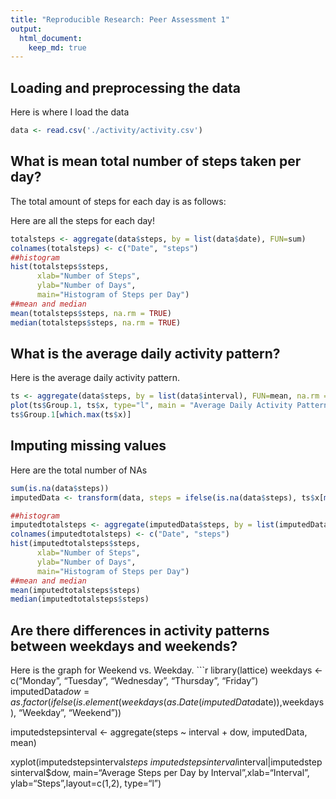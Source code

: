 ```yaml
---
title: "Reproducible Research: Peer Assessment 1"
output: 
  html_document:
    keep_md: true
---
```



## Loading and preprocessing the data
Here is where I load the data
```r
data <- read.csv('./activity/activity.csv')
```


## What is mean total number of steps taken per day?
The total amount of steps for each day is as follows:

Here are all the steps for each day!
```r
totalsteps <- aggregate(data$steps, by = list(data$date), FUN=sum)
colnames(totalsteps) <- c("Date", "steps")
##histogram
hist(totalsteps$steps,
      xlab="Number of Steps",
      ylab="Number of Days",
      main="Histogram of Steps per Day")
##mean and median
mean(totalsteps$steps, na.rm = TRUE)
median(totalsteps$steps, na.rm = TRUE)
```

## What is the average daily activity pattern?
Here is the average daily activity pattern.
```r
ts <- aggregate(data$steps, by = list(data$interval), FUN=mean, na.rm = TRUE)
plot(ts$Group.1, ts$x, type="l", main = "Average Daily Activity Pattern", xlab = "Interval", ylab = "Average Steps")
ts$Group.1[which.max(ts$x)]
```
## Imputing missing values
Here are the total number of NAs
```r
sum(is.na(data$steps))
imputedData <- transform(data, steps = ifelse(is.na(data$steps), ts$x[match(data$interval, ts$Group.1)], data$steps))

##histogram
imputedtotalsteps <- aggregate(imputedData$steps, by = list(imputedData$date), FUN=sum)
colnames(imputedtotalsteps) <- c("Date", "steps")
hist(imputedtotalsteps$steps,
      xlab="Number of Steps",
      ylab="Number of Days",
      main="Histogram of Steps per Day")
##mean and median
mean(imputedtotalsteps$steps)
median(imputedtotalsteps$steps)
```


## Are there differences in activity patterns between weekdays and weekends?

Here is the graph for Weekend vs. Weekday.
```r
library(lattice)
weekdays <- c("Monday", "Tuesday", "Wednesday", "Thursday", 
              "Friday")
imputedData$dow = as.factor(ifelse(is.element(weekdays(as.Date(imputedData$date)),weekdays), "Weekday", "Weekend"))

imputedstepsinterval <- aggregate(steps ~ interval + dow, imputedData, mean)

xyplot(imputedstepsinterval$steps ~ imputedstepsinterval$interval|imputedstepsinterval$dow, main="Average Steps per Day by Interval",xlab="Interval", ylab="Steps",layout=c(1,2), type="l")

